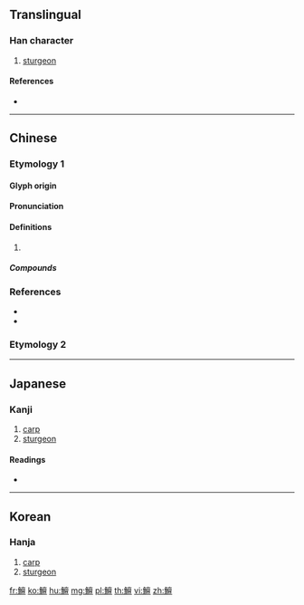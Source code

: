 {{character info/new}}
{{also|鳣}}
==Translingual==

===Han character===
{{Han char|rn=195|rad=魚|as=13|sn=24|canj=NFYWM|four=20316}}

# [[sturgeon]]

====References====
* {{Han ref|kx=1479.050|dkj=46533|dj=2010.310|hdz=74718.030|uh=9C63|ud=40035|bh=F8D6|bd=63702}}

----

==Chinese==

===Etymology 1===
{{zh-forms}}

====Glyph origin====
{{Han etym}}

====Pronunciation====
{{zh-pron
|m=zhān
|c=zin1
|mc=y
|oc=y
|cat=
}}

====Definitions====
{{zh-hanzi}}

# {{rfdef|zh}}

=====Compounds=====
{{zh-der|鱣堂|鱣舍}}

===References===
* {{R:twedu|B06022}}
* {{R:yue:Hanzi}}

===Etymology 2===
{{zh-see|鱔|v}}

----

==Japanese==

===Kanji===
{{ja-kanji|grade=|rs=魚13}}

# [[carp]]
# [[sturgeon]]

====Readings====
* {{ja-readings|on=[[たん]] (tan), [[せん]] (sen), [[ぜん]] (zen), [[だん]] (dan)|kun=[[こい]] (koi)}}

----

==Korean==

===Hanja===
{{ko-hanja|hangeul=전|eumhun=|rv=jeon|mr=chŏn|y=cen}}

# [[carp]]
# [[sturgeon]]

[[fr:鱣]]
[[ko:鱣]]
[[hu:鱣]]
[[mg:鱣]]
[[pl:鱣]]
[[th:鱣]]
[[vi:鱣]]
[[zh:鱣]]